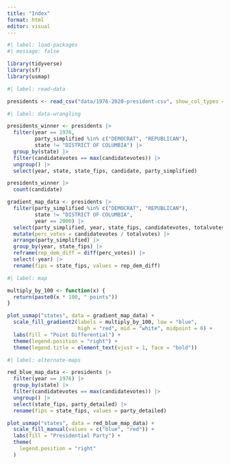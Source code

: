 ```yaml
---
title: "Index"
format: html
editor: visual
---
```


```r
#| label: load-packages
#| message: false

library(tidyverse)
library(sf)
library(usmap)

```

```r
#| label: read-data

presidents <- read_csv("data/1976-2020-president.csv", show_col_types = FALSE)

```

```r
#| label: data-wrangling

presidents_winner <- presidents |>
  filter(year == 1976, 
         party_simplified %in% c("DEMOCRAT", "REPUBLICAN"), 
         state != "DISTRICT OF COLUMBIA") |>
  group_by(state) |>
  filter(candidatevotes == max(candidatevotes)) |>
  ungroup() |>
  select(year, state, state_fips, candidate, party_simplified) 

presidents_winner |>
  count(candidate)

gradient_map_data <- presidents |>
  filter(party_simplified %in% c("DEMOCRAT", "REPUBLICAN"),
         state != "DISTRICT OF COLUMBIA", 
         year == 2000) |>
  select(party_simplified, year, state_fips, candidatevotes, totalvotes) |>
  mutate(perc_votes = candidatevotes / totalvotes) |>
  arrange(party_simplified) |>
  group_by(year, state_fips) |>
  reframe(rep_dem_diff = diff(perc_votes)) |>
  select(-year) |>
  rename(fips = state_fips, values = rep_dem_diff) 

```

```r
#| label: map

multiply_by_100 <- function(x) {
  return(paste0(x * 100, " points"))
}

plot_usmap("states", data = gradient_map_data) +
  scale_fill_gradient2(labels = multiply_by_100, low = "blue",
                       high = "red", mid = "white", midpoint = 0) +
  labs(fill = "Point Differential") +
  theme(legend.position = "right") +
  theme(legend.title = element_text(vjust = 1, face = "bold"))

```

```r
#| label: alternate-maps

red_blue_map_data <- presidents |>
  filter(year == 1976) |>
  group_by(state) |>
  filter(candidatevotes == max(candidatevotes)) |>
  ungroup() |>
  select(state_fips, party_detailed) |>
  rename(fips = state_fips, values = party_detailed)

plot_usmap("states", data = red_blue_map_data) +
  scale_fill_manual(values = c("blue", "red")) +
  labs(fill = "Presidential Party") +
  theme(
    legend.position = "right"
  )

```
